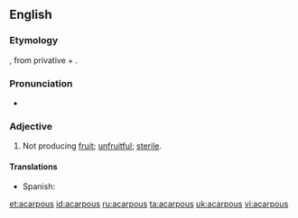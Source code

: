 ==English==

===Etymology===
{{etyl|grc}} {{term|ἄκαρπος||fruitless|tr=akarpos|lang=grc}}, from privative {{term|ἀ-|lang=grc}} + {{term|καρπός||fruit|tr=karpos|lang=grc}}.

===Pronunciation===
* {{IPA|/eɪ.ˈkɑɹ.pəs/}}

===Adjective===
{{en-adj|-}}

# {{context|botany}} Not producing [[fruit]]; [[unfruitful]]; [[sterile]].

====Translations====
{{trans-top|not producing fruit}}
* Spanish: {{t+|es|acarpo}}
{{trans-mid}}
{{trans-bottom}}

[[et:acarpous]]
[[id:acarpous]]
[[ru:acarpous]]
[[ta:acarpous]]
[[uk:acarpous]]
[[vi:acarpous]]